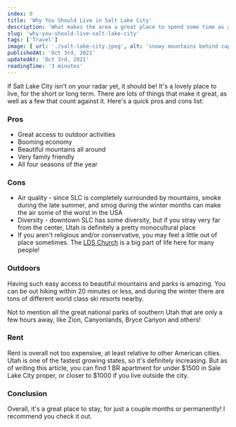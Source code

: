 ```yaml
---
index: 0
title: 'Why You Should Live in Salt Lake City'
description: 'What makes the area a great place to spend some time as a digital nomad, or as anyone that enjoys the outdoors!'
slug: 'why-you-should-live-salt-lake-city'
tags: ['Travel']
image: { url: './salt-lake-city.jpeg', alt: 'snowy mountains behind capitol buildings' }
publishedAt: 'Oct 3rd, 2021'
updatedAt: 'Oct 3rd, 2021'
readingTime: '3 minutes'
---
```


If Salt Lake City isn't on your radar yet, it should be! It's a lovely place to live, for the short or long term. There are lots of things that make it great, as well as a few that count against it. Here's a quick pros and cons list:

### Pros

-  Great access to outdoor activities
-  Booming economy
-  Beautiful mountains all around
-  Very family friendly
-  All four seasons of the year

### Cons

-  Air quality - since SLC is completely surrounded by mountains, smoke during the late summer, and smog during the winter months can make the air some of the worst in the USA
-  Diversity - downtown SLC has some diversity, but if you stray very far from the center, Utah is definitely a pretty monocultural place
-  If you aren't religious and/or conservative, you may feel a little out of place sometimes. The [LDS Church](https://en.wikipedia.org/wiki/The_Church_of_Jesus_Christ_of_Latter-day_Saints) is a big part of life here for many people!

### Outdoors

Having such easy access to beautiful mountains and parks is amazing. You can be out hiking within 20 minutes or less, and during the winter there are tons of different world class ski resorts nearby.

Not to mention all the great national parks of southern Utah that are only a few hours away, like Zion, Canyonlands, Bryce Canyon and others!

### Rent

Rent is overall not too expensive, at least relative to other American cities. Utah is one of the fastest growing states, so it's definitely increasing. But as of writing this article, you can find 1 BR apartment for under $1500 in Sale Lake City proper, or closer to $1000 if you live outside the city.

### Conclusion

Overall, it's a great place to stay, for just a couple months or permanently! I recommend you check it out.
